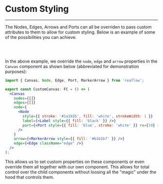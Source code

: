 
<Meta title="Docs/Styling" />

# Custom Styling

---

The Nodes, Edges, Arrows and Ports can all be overriden to pass custom attributes
to them to allow for custom styling. Below is an example of some of the possibilities
you can achieve.

<br />
<div style={{ height: 500, width: 700, position: 'relative', margin: '0 auto', background: 'white' }}>
  <Story id="demos-basic--styling" />
</div>
<br />

In the above example, we override the `node`, `edge` and `arrow` properties
in the `Canvas` component as shown below (abbreviated for demonstration purposes):

```jsx
import { Canvas, Node, Edge, Port, MarkerArrow } from 'reaflow';

export const CustomCanvas: FC = () => (
  <Canvas
    nodes={[]}
    edges={[]}
    node={
      <Node
        style={{ stroke: '#1a192b', fill: 'white', strokeWidth: 1 }}
        label={<Label style={{ fill: 'black' }} />}
        port={<Port style={{ fill: 'blue', stroke: 'white' }} rx={10} ry={10} />}
      />
    }
    arrow={<MarkerArrow style={{ fill: '#b1b1b7' }} />}
    edge={<Edge className="edge" />}
  />
);
```

This allows us to set custom properties on these components or even
override them all together with our own component. This allows for
total control over the child components without loosing all the "magic"
under the hood that controls them.
